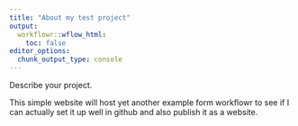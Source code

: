 ```yaml
---
title: "About my test project"
output:
  workflowr::wflow_html:
    toc: false
editor_options:
  chunk_output_type: console
---
```


Describe your project.

This simple website will host yet another example form workflowr to see if I 
can actually set it up well in github and also publish it as a website.


